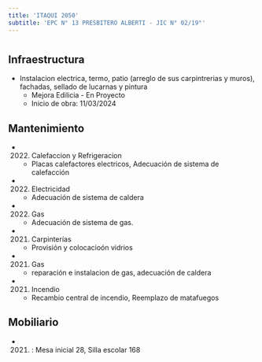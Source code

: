 ```yaml
---
title: 'ITAQUI 2050'
subtitle: 'EPC N° 13 PRESBITERO ALBERTI - JIC N° 02/19°'
---
```


#
## Infraestructura

* Instalacion electrica, termo, patio (arreglo de sus carpintrerias y muros), fachadas, sellado de lucarnas y pintura 
    + Mejora Edilicia - En Proyecto 
    + Inicio de obra: 11/03/2024 






## Mantenimiento

*  (2022) Calefaccion y Refrigeracion 
    + Placas calefactores electricos, Adecuación de sistema de calefacción

*  (2022) Electricidad 
    + Adecuación de sistema de caldera

*  (2022) Gas 
    + Adecuación de sistema de gas.

*  (2021) Carpinterías 
    + Provisión y colocacioón vidrios

*  (2021) Gas 
    + reparación e instalacion de gas, adecuación de caldera

*  (2021) Incendio 
    + Recambio central de incendio, Reemplazo de matafuegos





## Mobiliario

*  (2021) : Mesa inicial 28, Silla escolar 168 



